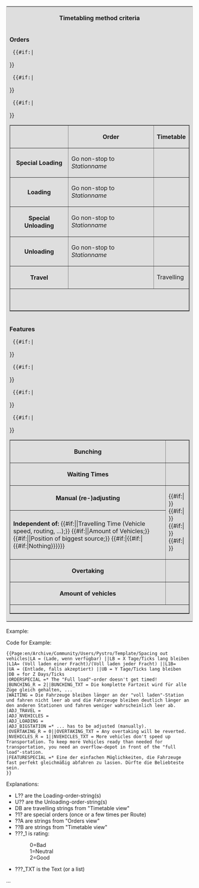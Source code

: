 <noinclude>

</noinclude><includeonly>
<table style='border: 1px solid #ccc;background-color: #DEDEDE;'>
<tr><th colspan='3'>Timetabling method criteria</th></tr>
<tr><td>'''Orders'''
  <table border='none' width='100%'>
  <tr bgcolor='#DEDEDE'> <th></th> <th>Order</th> <th>Timetable</th> </tr>
  {{#if:{{{L1A|}}}{{{L1B|}}}|<tr bgcolor='#DEDEDE'>
    <th>Special Loading</th>
    <td>Go non-stop to ''Stationname'' <!--De Fahre ohne Halt zu ''Stationsname'' De--> {{{L1A|undefined}}}</td>
    <td>{{{L1B|undefined}}}</td>
  </tr>}}
  <tr bgcolor='#DEDEDE'>
    <th>Loading</th>
    <td>Go non-stop to ''Stationname'' {{{LA|undefined}}}</td>
    <td>{{{LB|undefined}}}</td>
  </tr>
  {{#if:{{{U1A|}}}{{{U1B|}}}|<tr bgcolor='#DEDEDE'>
    <th>Special Unloading</th>
    <td>Go non-stop to ''Stationname'' {{{U1A|undefined)}}}</td>
    <td>{{{U1B|undefined}}}</td>
  </tr>}}
  <tr bgcolor='#DEDEDE'>
    <th>Unloading</th>
    <td>Go non-stop to ''Stationname'' {{{UA|undefined}}}</td>
    <td>{{{UB|undefined}}}</td>
  </tr>
  <tr bgcolor='#DEDEDE'>
    <th>Travel<!--De Fahrt De--></th>
    <td></td>
    <td><!--De Unterwegs De-->Travelling {{{DB|(Not timetabled)}}}</td>
  </tr>
  {{#if:{{{ORDERSPECIAL|}}}|<tr bgcolor='#DEDEDE'>
    <td colspan='3'>{{{ORDERSPECIAL}}}<BR/></td>
  </tr>}}
  </table>
</td></tr>
<tr><td>'''Features''' <!--De '''Eigenschaften/Bewertung/Fazit:''' De-->
  <table border='none' width='100%'>
  {{#if:{{{BUNCHING_TXT|}}}|<tr style='background-color:#{{#switch:{{{BUNCHING_R}}}|0=FFCCCC |1=FFFFCC |2=CCFFCC |FFFFFF}};'>
    <th>Bunching</th>
    <td>{{{BUNCHING_TXT}}}</td>
  </tr>}}
  <tr bgcolor='#DEDEDE'>
    <th>Waiting Times</th>
    <td>{{{WAITING|undefined}}}</td>
  </tr>
  <tr bgcolor='#DEDEDE'>
    <th>Manual (re-)adjusting</th>
    <td rowspan='2'>{{#if:{{{ADJ_TRAVEL|}}}|{{{ADJ_TRAVEL|}}}<BR/>}} {{#if:{{{ADJ_NVEHICLES|}}}|{{{ADJ_NVEHICLES|}}}<BR/>}}{{#if:{{{ADJ_LOADING|}}}|{{{ADJ_LOADING|}}}<BR/>}} {{#if:{{{ADJ_BIGSTATION|}}}|{{{ADJ_BIGSTATION|}}}<BR/>}} </td>
  </tr>
  <tr bgcolor='#DEDEDE'>
    <td>'''Independent of:''' {{#if:{{{ADJ_TRAVEL|}}}||Travelling Time (Vehicle speed, routing, ...);}} {{#if:{{{ADJ_NVEHICLES|}}}||Amount of Vehicles;}} {{#if:{{{ADJ_BIGSTATION|}}}||Position of biggest source;}} {{#if:{{{ADJ_TRAVEL|}}}|{{#if:{{{ADJ_NVEHICLES|}}}|{{#if:{{{ADJ_BIGSTATION|}}}|Nothing}}}}}}</td>
  </tr>
  {{#if:{{{OVERTAKING_TXT|}}}|<tr style='background-color:#{{#switch:{{{OVERTAKING_R}}}|0=FFCCCC |1=FFFFCC |2=CCFFCC |FFFFFF}};'>
    <th>Overtaking</th>
    <td>{{{OVERTAKING_TXT}}}</td>
  </tr>}}
  {{#if:{{{NVEHICLES_TXT|}}}|<tr style='background-color:#{{#switch:{{{NVEHICLES_R}}}|0=FFCCCC |1=FFFFCC |2=CCFFCC |FFFFFF}};'>
    <th>Amount of vehicles</th>
    <td>{{{NVEHICLES_TXT}}}</td>
  </tr>}}
  {{#if:{{{FEATURESPECIAL|}}}|<tr bgcolor='#DEDEDE'>
    <td colspan='2'>{{{FEATURESPECIAL|}}}</td>
  </tr>}}
  </table>
</td></tr>
</table>
</includeonly><noinclude>

Example:
{{Page:en/Archive/Community/Users/Pystro/Template/Spacing out vehicles|LA = (Lade, wenn verfügbar) ||LB = X Tage/Ticks lang bleiben
|L1A= (Voll laden einer Fracht)/(Voll laden jeder Fracht) ||L1B= 
|UA = (Entlade, falls akzeptiert) ||UB = Y Tage/Ticks lang bleiben
|DB = for Z Days/Ticks
|ORDERSPECIAL =* The "Full load"-order doesn't get timed!
|BUNCHING_R = 2||BUNCHING_TXT = Die komplette Fartzeit wird für alle Züge gleich gehalten, ...
|WAITING = Die Fahrzeuge bleiben länger an der "voll laden"-Station und fahren nicht leer ab und die Fahrzeuge bleiben deutlich länger an den anderen Stationen und fahren weniger wahrscheinlich leer ab.
|ADJ_TRAVEL =
|ADJ_NVEHICLES =
|ADJ_LOADING = 
|ADJ_BIGSTATION =* ... has to be adjusted (manually).
|OVERTAKING_R = 0||OVERTAKING_TXT = Any overtaking will be reverted.
|NVEHICLES_R = 1||NVEHICLES_TXT = More vehicles don't speed up Transportation. To keep more Vehicles ready than needed for transportation, you need an overflow-depot in front of the "full load"-station.
|FEATURESPECIAL =* Eine der einfachen Möglichkeiten, die Fahrzeuge fast perfekt gleichmäßig abfahren zu lassen. Dürfte die Beliebteste sein.
}}

Code for Example:
<pre>{{Page:en/Archive/Community/Users/Pystro/Template/Spacing out vehicles|LA = (Lade, wenn verfügbar) ||LB = X Tage/Ticks lang bleiben
|L1A= (Voll laden einer Fracht)/(Voll laden jeder Fracht) ||L1B= 
|UA = (Entlade, falls akzeptiert) ||UB = Y Tage/Ticks lang bleiben
|DB = for Z Days/Ticks
|ORDERSPECIAL =* The "Full load"-order doesn't get timed!
|BUNCHING_R = 2||BUNCHING_TXT = Die komplette Fartzeit wird für alle Züge gleich gehalten, ...
|WAITING = Die Fahrzeuge bleiben länger an der "voll laden"-Station und fahren nicht leer ab und die Fahrzeuge bleiben deutlich länger an den anderen Stationen und fahren weniger wahrscheinlich leer ab.
|ADJ_TRAVEL = 
|ADJ_NVEHICLES = 
|ADJ_LOADING = 
|ADJ_BIGSTATION =* ... has to be adjusted (manually).
|OVERTAKING_R = 0||OVERTAKING_TXT = Any overtaking will be reverted.
|NVEHICLES_R = 1||NVEHICLES_TXT = More vehicles don't speed up Transportation. To keep more Vehicles ready than needed for transportation, you need an overflow-depot in front of the "full load"-station.
|FEATURESPECIAL =* Eine der einfachen Möglichkeiten, die Fahrzeuge fast perfekt gleichmäßig abfahren zu lassen. Dürfte die Beliebteste sein.
}}</pre>

Explanations:

* L?? are the Loading-order-string(s)
* U?? are the Unloading-order-string(s)
* DB are travelling strings from "Timetable view"
* ?1? are special orders (once or a few times per Route)
* ??A are strings from "Orders view"
* ??B are strings from "Timetable view"
* ???_1 is rating:
*: 0=Bad
*: 1=Neutral
*: 2=Good
* ???_TXT is the Text (or a list)

...

</noinclude>